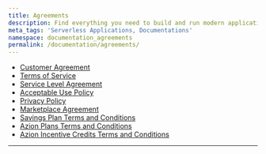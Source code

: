 ```yaml
---
title: Agreements
description: Find everything you need to build and run modern applications anywhere.
meta_tags: 'Serverless Applications, Documentations'
namespace: documentation_agreements
permalink: /documentation/agreements/
---
```


- [Customer Agreement](/en/documentation/agreements/customer-agreement/)
- [Terms of Service](/en/documentation/agreements/tos/)
- [Service Level Agreement](/en/documentation/agreements/sla/)
- [Acceptable Use Policy](/en/documentation/agreements/acceptable-use-policy/)
- [Privacy Policy](/en/documentation/agreements/privacy-policy/)
- [Marketplace Agreement](/en/documentation/agreements/marketplace/marketplace-agreement/)
- [Savings Plan Terms and Conditions](/en/documentation/agreements/savings-plan-terms-and-conditions/)
- [Azion Plans Terms and Conditions](/en/documentation/agreements/azion-plans-terms-and-conditions/)
- [Azion Incentive Credits Terms and Conditions](/en/documentation/agreements/azion-incentive-credits-terms-and-conditions/)

---